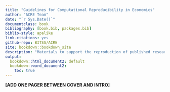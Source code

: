 ```yaml
--- 
title: "Guidelines for Computational Reproducibility in Economics"
author: "ACRE Team"
date: "`r Sys.Date()`"
documentclass: book
bibliography: [book.bib, packages.bib]
biblio-style: apalike
link-citations: yes
github-repo: BITSS/ACRE
site: bookdown::bookdown_site
description: "Materials to support the reproduction of published research in economics."
output:
  bookdown::html_document2: default
  bookdown::word_document2:
    toc: true
---
```

 
 


**[ADD ONE PAGER BETWEEN COVER AND INTRO]**